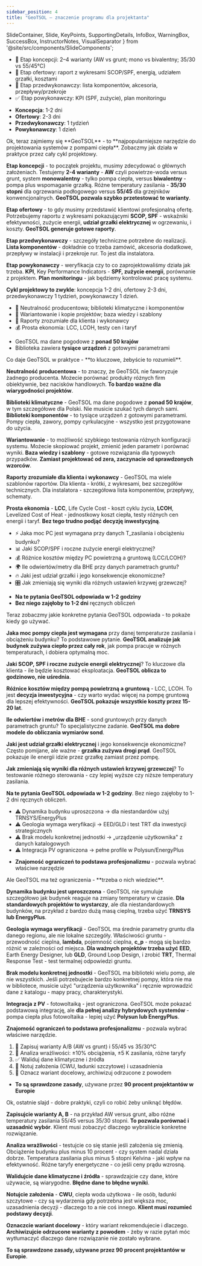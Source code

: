 ```yaml
---
sidebar_position: 4
title: "GeoTSOL – znaczenie programu dla projektanta"
---
```


  SlideContainer, 
  Slide, 
  KeyPoints, 
  SupportingDetails, 
  InfoBox,
  WarningBox,
  SuccessBox,
  InstructorNotes,
  VisualSeparator 
} from '@site/src/components/SlideComponents';

<SlideContainer>

<Slide title="🎯 Rola GeoTSOL w cyklu projektowym" type="info">

<KeyPoints title="📋 Etapy wykorzystania">

- 🎨 Etap koncepcji: 2–4 warianty (AW vs grunt; mono vs bivalentny; 35/30 vs 55/45°C)
- 💼 Etap ofertowy: raport z wykresami SCOP/SPF, energią, udziałem grzałki, kosztami
- 📐 Etap przedwykonawczy: lista komponentów, akcesoria, przepływy/przekroje
- ✅ Etap powykonawczy: KPI (SPF, zużycie), plan monitoringu

</KeyPoints>

<InfoBox title="⏱️ Cykl projektowy">

- **Koncepcja**: 1-2 dni
- **Ofertowy**: 2-3 dni  
- **Przedwykonawczy**: 1 tydzień
- **Powykonawczy**: 1 dzień

</InfoBox>

<InstructorNotes>
Ok, teraz zajmiemy się **GeoTSOL** - to **najpopularniejsze narzędzie do projektowania systemów z pompami ciepła**. Zobaczmy jak działa w praktyce przez cały cykl projektowy.

**Etap koncepcji** - to początek projektu, musimy zdecydować o głównych założeniach. Testujemy **2-4 warianty** - **AW** czyli powietrze-woda versus grunt, system **monowalentny** - tylko pompa ciepła, versus **biwalentny** - pompa plus wspomaganie grzałką. Różne temperatury zasilania - **35/30 stopni** dla ogrzewania podłogowego versus **55/45** dla grzejników konwencjonalnych. **GeoTSOL pozwala szybko przetestować te warianty**.

**Etap ofertowy** - to gdy musimy przedstawić klientowi profesjonalną ofertę. Potrzebujemy raportu z wykresami pokazującymi **SCOP, SPF** - wskaźniki efektywności, zużycie energii, **udział grzałki elektrycznej** w ogrzewaniu, i koszty. **GeoTSOL generuje gotowe raporty**.

**Etap przedwykonawczy** - szczegóły techniczne potrzebne do realizacji. **Lista komponentów** - dokładnie co trzeba zamówić, akcesoria dodatkowe, przepływy w instalacji i przekroje rur. To jest dla instalatora.

**Etap powykonawczy** - weryfikacja czy to co zaprojektowaliśmy działa jak trzeba. **KPI**, Key Performance Indicators - **SPF, zużycie energii**, porównanie z projektem. **Plan monitoringu** - jak będziemy kontrolować pracę systemu.

**Cykl projektowy to zwykle**: koncepcja 1-2 dni, ofertowy 2-3 dni, przedwykonawczy 1 tydzień, powykonawczy 1 dzień.
</InstructorNotes>

</Slide>

<VisualSeparator type="technical" />

<Slide title="🧰 Co daje GeoTSOL w praktyce biura" type="tip">

<KeyPoints title="✅ Mocne strony">

- 🎯 Neutralność producentowa; biblioteki klimatyczne i komponentów
- 🔄 Wariantowanie i kopie projektów; baza wiedzy i szablony
- 📄 Raporty zrozumiałe dla klienta i wykonawcy
- 💰 Prosta ekonomia: LCC, LCOH, testy cen i taryf

</KeyPoints>

<SuccessBox title="📊 Dane liczbowe">

- GeoTSOL ma dane pogodowe z **ponad 50 krajów**
- Biblioteka zawiera **tysiące urządzeń** z gotowymi parametrami

</SuccessBox>

<InstructorNotes>
Co daje GeoTSOL w praktyce - **to kluczowe, żebyście to rozumieli**.

**Neutralność producentowa** - to znaczy, że GeoTSOL nie faworyzuje żadnego producenta. Możecie porównać produkty różnych firm obiektywnie, bez nacisków handlowych. **To bardzo ważne dla wiarygodności projektów**.

**Biblioteki klimatyczne** - GeoTSOL ma dane pogodowe z **ponad 50 krajów**, w tym szczegółowe dla Polski. Nie musicie szukać tych danych sami. **Biblioteki komponentów** - to tysiące urządzeń z gotowymi parametrami. Pompy ciepła, zawory, pompy cyrkulacyjne - wszystko jest przygotowane do użycia.

**Wariantowanie** - to możliwość szybkiego testowania różnych konfiguracji systemu. Możecie skopiować projekt, zmienić jeden parametr i porównać wyniki. **Baza wiedzy i szablony** - gotowe rozwiązania dla typowych przypadków. **Zamiast projektować od zera, zaczynacie od sprawdzonych wzorców**.

**Raporty zrozumiałe dla klienta i wykonawcy** - GeoTSOL ma wiele szablonów raportów. Dla klienta - krótki, z wykresami, bez szczegółów technicznych. Dla instalatora - szczegółowa lista komponentów, przepływy, schematy.

**Prosta ekonomia** - **LCC**, Life Cycle Cost - koszt cyklu życia, **LCOH**, Levelized Cost of Heat - jednostkowy koszt ciepła, testy różnych cen energii i taryf. **Bez tego trudno podjąć decyzję inwestycyjną**.
</InstructorNotes>

</Slide>

<VisualSeparator type="warning" />

<Slide title="❓ Typowe pytania, na które GeoTSOL odpowiada dobrze" type="info">

<KeyPoints title="💡 Przykłady pytań projektowych">

- ⚡ Jaka moc PC jest wymagana przy danych T_zasilania i obciążeniu budynku?
- 📊 Jaki SCOP/SPF i roczne zużycie energii elektrycznej?
- 💰 Różnice kosztów między PC powietrzną a gruntową (LCC/LCOH)?
- 🌍 Ile odwiertów/metry dla BHE przy danych parametrach gruntu?
- 🔥 Jaki jest udział grzałki i jego konsekwencje ekonomiczne?
- 🎛️ Jak zmieniają się wyniki dla różnych ustawień krzywej grzewczej?

</KeyPoints>

<InfoBox title="⏱️ Czas odpowiedzi">

- **Na te pytania GeoTSOL odpowiada w 1-2 godziny**
- **Bez niego zajęłoby to 1-2 dni** ręcznych obliczeń

</InfoBox>

<InstructorNotes>
Teraz zobaczmy jakie konkretne pytania GeoTSOL odpowiada - to pokaże kiedy go używać.

**Jaka moc pompy ciepła jest wymagana** przy danej temperaturze zasilania i obciążeniu budynku? To podstawowe pytanie. **GeoTSOL analizuje jak budynek zużywa ciepło przez cały rok**, jak pompa pracuje w różnych temperaturach, i dobiera optymalną moc.

**Jaki SCOP, SPF i roczne zużycie energii elektrycznej**? To kluczowe dla klienta - ile będzie kosztować eksploatacja. **GeoTSOL oblicza to godzinowo, nie uśrednia**.

**Różnice kosztów między pompą powietrzną a gruntową** - LCC, LCOH. To jest **decyzja inwestycyjna** - czy warto wydać więcej na pompę gruntową dla lepszej efektywności. **GeoTSOL pokazuje wszystkie koszty przez 15-20 lat**.

**Ile odwiertów i metrów dla BHE** - sond gruntowych przy danych parametrach gruntu? To specjalistyczne zadanie. **GeoTSOL ma dobre modele do obliczania wymiarów sond**.

**Jaki jest udział grzałki elektrycznej** i jego konsekwencje ekonomiczne? Często pomijane, ale ważne - **grzałka zużywa drogi prąd**. GeoTSOL pokazuje ile energii idzie przez grzałkę zamiast przez pompę.

**Jak zmieniają się wyniki dla różnych ustawień krzywej grzewczej**? To testowanie różnego sterowania - czy lepiej wyższe czy niższe temperatury zasilania.

**Na te pytania GeoTSOL odpowiada w 1-2 godziny**. Bez niego zajęłoby to 1-2 dni ręcznych obliczeń.
</InstructorNotes>

</Slide>

<Slide title="⚠️ Ograniczenia i obejścia" type="warning">

<KeyPoints title="🚨 Na co uważać">

- ⚠️ Dynamika budynku uproszczona → dla niestandardów użyj TRNSYS/EnergyPlus
- ⚠️ Geologia wymaga weryfikacji → EED/GLD i test TRT dla inwestycji strategicznych
- ⚠️ Brak modelu konkretnej jednostki → „urządzenie użytkownika" z danych katalogowych
- ⚠️ Integracja PV ograniczona → pełne profile w Polysun/EnergyPlus

</KeyPoints>

<WarningBox title="💡 Kluczowa zasada">

- **Znajomość ograniczeń to podstawa profesjonalizmu** - pozwala wybrać właściwe narzędzie

</WarningBox>

<InstructorNotes>
Ale GeoTSOL ma też ograniczenia - **trzeba o nich wiedzieć**.

**Dynamika budynku jest uproszczona** - GeoTSOL nie symuluje szczegółowo jak budynek reaguje na zmiany temperatury w czasie. **Dla standardowych projektów to wystarczy**, ale dla niestandardowych budynków, na przykład z bardzo dużą masą cieplną, trzeba użyć **TRNSYS lub EnergyPlus**.

**Geologia wymaga weryfikacji** - GeoTSOL ma średnie parametry gruntu dla danego regionu, ale nie lokalne szczegóły. Właściwości gruntu - przewodność cieplna, **lambda**, pojemność cieplna, **c_p** - mogą się bardzo różnić w zależności od miejsca. **Dla ważnych projektów trzeba użyć EED**, Earth Energy Designer, lub **GLD**, Ground Loop Design, i zrobić **TRT**, Thermal Response Test - test termalnej odpowiedzi gruntu.

**Brak modelu konkretnej jednostki** - GeoTSOL ma biblioteki wielu pomp, ale nie wszystkich. Jeśli potrzebujecie bardzo konkretnej pompy, która nie ma w bibliotece, musicie użyć "urządzenia użytkownika" i ręcznie wprowadzić dane z katalogu - mapy pracy, charakterystyki.

**Integracja z PV** - fotowoltaiką - jest ograniczona. GeoTSOL może pokazać podstawową integrację, ale **dla pełnej analizy hybrydowych systemów** - pompa ciepła plus fotowoltaika - lepiej użyć **Polysun lub EnergyPlus**.

**Znajomość ograniczeń to podstawa profesjonalizmu** - pozwala wybrać właściwe narzędzie.
</InstructorNotes>

</Slide>

<VisualSeparator type="success" />

<Slide title="✅ Dobre praktyki (checklista)" type="success">

<KeyPoints title="📋 Sprawdzone zasady">

1. 📝 Zapisuj warianty A/B (AW vs grunt) i 55/45 vs 35/30°C
2. 🔄 Analiza wrażliwości: ±10% obciążenia, ±5 K zasilania, różne taryfy
3. ✅ Waliduj dane klimatyczne i źródła
4. 📄 Notuj założenia (CWU, ładunki szczytowe) i uzasadnienia
5. 🎯 Oznacz wariant docelowy, archiwizuj odrzucone z powodem

</KeyPoints>

<SuccessBox title="📊 Statystyki">

- **To są sprawdzone zasady**, używane przez **90 procent projektantów w Europie**

</SuccessBox>

<InstructorNotes>
Ok, ostatnie slajd - dobre praktyki, czyli co robić żeby uniknąć błędów.

**Zapisujcie warianty A, B** - na przykład AW versus grunt, albo różne temperatury zasilania 55/45 versus 35/30 stopni. **To pozwala porównać i uzasadnić wybór**. Klient musi zobaczyć dlaczego wybraliście konkretne rozwiązanie.

**Analiza wrażliwości** - testujcie co się stanie jeśli założenia się zmienią. Obciążenie budynku plus minus 10 procent - czy system nadal działa dobrze. Temperatura zasilania plus minus 5 stopni Kelvina - jaki wpływ na efektywność. Różne taryfy energetyczne - co jeśli ceny prądu wzrosną.

**Walidujcie dane klimatyczne i źródła** - sprawdzajcie czy dane, które używacie, są wiarygodne. **Błędne dane to błędne wyniki**.

**Notujcie założenia** - **CWU**, ciepła woda użytkowa - ile osób, ładunki szczytowe - czy są wydarzenia gdy potrzebna jest większa moc, uzasadnienia decyzji - dlaczego to a nie coś innego. **Klient musi rozumieć podstawy decyzji**.

**Oznaczcie wariant docelowy** - który wariant rekomendujecie i dlaczego. **Archiwizujcie odrzucone warianty z powodem** - żeby w razie pytań móc wytłumaczyć dlaczego dane rozwiązanie nie zostało wybrane.

**To są sprawdzone zasady, używane przez 90 procent projektantów w Europie**.
</InstructorNotes>

</Slide>

</SlideContainer>


